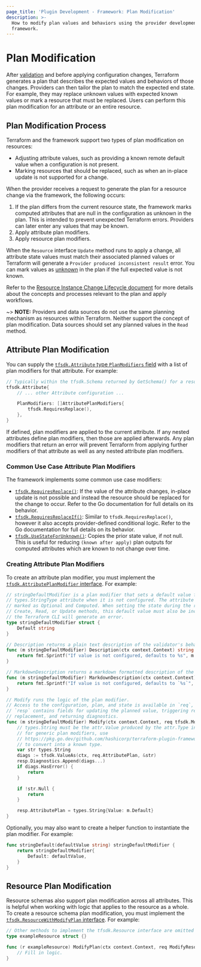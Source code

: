 ```yaml
---
page_title: 'Plugin Development - Framework: Plan Modification'
description: >-
  How to modify plan values and behaviors using the provider development
  framework.
---
```


# Plan Modification

After [validation](/plugin/framework/validation) and before applying configuration changes, Terraform generates a plan that describes the expected values and behaviors of those changes. Providers can then tailor the plan to match the expected end state. For example, they may replace unknown values with expected known values or mark a resource that must be replaced. Users can perform this plan modification for an attribute or an entire resource.

## Plan Modification Process

Terraform and the framework support two types of plan modification on resources:

- Adjusting attribute values, such as providing a known remote default value when a configuration is not present.
- Marking resources that should be replaced, such as when an in-place update is not supported for a change.

When the provider receives a request to generate the plan for a resource change via the framework, the following occurs:

1. If the plan differs from the current resource state, the framework marks computed attributes that are null in the configuration as unknown in the plan. This is intended to prevent unexpected Terraform errors. Providers can later enter any values that may be known.
1. Apply attribute plan modifiers.
1. Apply resource plan modifiers.

When the `Resource` interface `Update` method runs to apply a change, all attribute state values must match their associated planned values or Terraform will generate a `Provider produced inconsistent result` error. You can mark values as [unknown](/plugin/framework/types#unknown) in the plan if the full expected value is not known.

Refer to the [Resource Instance Change Lifecycle document](https://github.com/hashicorp/terraform/blob/main/docs/resource-instance-change-lifecycle.md) for more details about the concepts and processes relevant to the plan and apply workflows.

~> **NOTE:** Providers and data sources do not use the same planning mechanism as resources within Terraform. Neither support the concept of plan modification. Data sources should set any planned values in the `Read` method.

## Attribute Plan Modification

You can supply the [`tfsdk.Attribute` type `PlanModifiers` field](https://pkg.go.dev/github.com/hashicorp/terraform-plugin-framework/tfsdk#Attribute.PlanModifiers) with a list of plan modifiers for that attribute. For example:

```go
// Typically within the tfsdk.Schema returned by GetSchema() for a resource.
tfsdk.Attribute{
    // ... other Attribute configuration ...

    PlanModifiers: []AttributePlanModifiers{
        tfsdk.RequiresReplace(),
    },
}
```

If defined, plan modifiers are applied to the current attribute. If any nested attributes define plan modifiers, then those are applied afterwards. Any plan modifiers that return an error will prevent Terraform from applying further modifiers of that attribute as well as any nested attribute plan modifiers.

### Common Use Case Attribute Plan Modifiers

The framework implements some common use case modifiers:

- [`tfsdk.RequiresReplace()`](https://pkg.go.dev/github.com/hashicorp/terraform-plugin-framework/tfsdk#RequiresReplace): If the value of the attribute changes, in-place update is not possible and instead the resource should be replaced for the change to occur. Refer to the Go documentation for full details on its behavior.
- [`tfsdk.RequiresReplaceIf()`](https://pkg.go.dev/github.com/hashicorp/terraform-plugin-framework/tfsdk#RequiresReplaceIf): Similar to `tfsdk.RequiresReplace()`, however it also accepts provider-defined conditional logic. Refer to the Go documentation for full details on its behavior.
- [`tfsdk.UseStateForUnknown()`](https://pkg.go.dev/github.com/hashicorp/terraform-plugin-framework/tfsdk#UseStateForUnknown): Copies the prior state value, if not null. This is useful for reducing `(known after apply)` plan outputs for computed attributes which are known to not change over time.

### Creating Attribute Plan Modifiers

To create an attribute plan modifier, you must implement the [`tfsdk.AttributePlanModifier` interface](https://pkg.go.dev/github.com/hashicorp/terraform-plugin-framework/tfsdk#AttributePlanModifier). For example:

```go
// stringDefaultModifier is a plan modifier that sets a default value for a
// types.StringType attribute when it is not configured. The attribute must be
// marked as Optional and Computed. When setting the state during the resource
// Create, Read, or Update methods, this default value must also be included or
// the Terraform CLI will generate an error.
type stringDefaultModifier struct {
    Default string
}

// Description returns a plain text description of the validator's behavior, suitable for a practitioner to understand its impact.
func (m stringDefaultModifier) Description(ctx context.Context) string {
    return fmt.Sprintf("If value is not configured, defaults to %s", m.Default)
}

// MarkdownDescription returns a markdown formatted description of the validator's behavior, suitable for a practitioner to understand its impact.
func (m stringDefaultModifier) MarkdownDescription(ctx context.Context) string {
    return fmt.Sprintf("If value is not configured, defaults to `%s`", m.Default)
}

// Modify runs the logic of the plan modifier.
// Access to the configuration, plan, and state is available in `req`, while
// `resp` contains fields for updating the planned value, triggering resource
// replacement, and returning diagnostics.
func (m stringDefaultModifier) Modify(ctx context.Context, req tfsdk.ModifyAttributePlanRequest, resp *tfsdk.ModifyAttributePlanResponse) {
    // types.String must be the attr.Value produced by the attr.Type in the schema for this attribute
    // for generic plan modifiers, use
    // https://pkg.go.dev/github.com/hashicorp/terraform-plugin-framework/tfsdk#ConvertValue
    // to convert into a known type.
    var str types.String
    diags := tfsdk.ValueAs(ctx, req.AttributePlan, &str)
    resp.Diagnostics.Append(diags...)
    if diags.HasError() {
        return
    }

    if !str.Null {
        return
    }

    resp.AttributePlan = types.String{Value: m.Default}
}
```

Optionally, you may also want to create a helper function to instantiate the plan modifier. For example:

```go
func stringDefault(defaultValue string) stringDefaultModifier {
    return stringDefaultModifier{
        Default: defaultValue,
    }
}
```

## Resource Plan Modification

Resource schemas also support plan modification across all attributes. This is helpful when working with logic that applies to the resource as a whole. To create a resource schema plan modification, you must implement the [`tfsdk.ResourceWithModifyPlan` interface](https://pkg.go.dev/github.com/hashicorp/terraform-plugin-framework/tfsdk#ResourceWithModifyPlan). For example:

```go
// Other methods to implement the tfsdk.Resource interface are omitted for brevity
type exampleResource struct {}

func (r exampleResource) ModifyPlan(ctx context.Context, req ModifyResourcePlanRequest, resp *ModifyResourcePlanResponse) {
    // Fill in logic.
}
```
